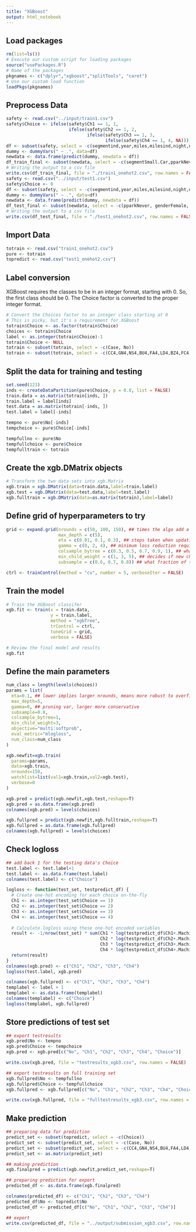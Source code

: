 ```yaml
---
title: "XGBoost"
output: html_notebook
---
```


## Load packages
```r
rm(list=ls())
# Execute our custom script for loading packages
source("usePackages.R")
# Name of the packages 
pkgnames <- c("dplyr","xgboost","splitTools", "caret")
# Use our custom load function
loadPkgs(pkgnames)
```

## Preprocess Data
```r
safety <- read.csv("../input/train1.csv")
safety$Choice <- ifelse(safety$Ch1 == 1, 1,
                        ifelse(safety$Ch2 == 1, 2,
                               ifelse(safety$Ch3 == 1, 3,
                                      ifelse(safety$Ch4 == 1, 4, NA))))
df <- subset(safety, select = -c(segmentind,year,miles,milesind,night,nightind,pparkind,genderind,age,ageind,educind,regionind,Urbind,income,incomeind,Ch1,Ch2,Ch3,Ch4))
dummy <- dummyVars(" ~ .", data=df)
newdata <- data.frame(predict(dummy, newdata = df)) 
df_train_final <- subset(newdata, select = -c(segmentSmall.Car,pparkNever, genderFemale, educTrade.Vocational.School, regionW, UrbSuburban))
# Writing the output to a csv file
write.csv(df_train_final, file = "./train1_onehot2.csv", row.names = FALSE)
safety <- read.csv("../input/test1.csv")
safety$Choice <- 0
df <- subset(safety, select = -c(segmentind,year,miles,milesind,night,nightind,pparkind,genderind,age,ageind,educind,regionind,Urbind,income,incomeind,Ch1,Ch2,Ch3,Ch4))
dummy <- dummyVars(" ~ .", data=df)
newdata <- data.frame(predict(dummy, newdata = df)) 
df_test_final <- subset(newdata, select = -c(pparkNever, genderFemale, educTrade.Vocational.School, regionW, UrbSuburban))
# Writing the output to a csv file
write.csv(df_test_final, file = "./test1_onehot2.csv", row.names = FALSE)
```

## Import Data
```r
totrain <- read.csv("train1_onehot2.csv")
pure <- totrain
topredict <- read.csv("test1_onehot2.csv")
```

## Label conversion

XGBoost requires the classes to be in an integer format, starting with 0. So, the first class should be 0. The Choice factor is converted to the proper integer format.
```r
# Convert the Choices factor to an integer class starting at 0
# This is picky, but it's a requirement for XGBoost
totrain$Choice <- as.factor(totrain$Choice)
choices <- totrain$Choice
label <- as.integer(totrain$Choice)-1
totrain$Choice <- NULL
totrain <- subset(totrain, select = -c(Case, No))
totrain <- subset(totrain, select = -c(CC4,GN4,NS4,BU4,FA4,LD4,BZ4,FC4,FP4,RP4,PP4,KA4,SC4,TS4,NV4,MA4,LB4,AF4,HU4,Price4))
```

## Split the data for training and testing 
```r
set.seed(123)
inds <- createDataPartition(pure$Choice, p = 0.8, list = FALSE)
train.data = as.matrix(totrain[inds, ])
train.label = label[inds]
test.data = as.matrix(totrain[-inds, ])
test.label = label[-inds]

tempno <- pure$No[-inds]
tempchoice <- pure$Choice[-inds]

tempfullno <- pure$No
tempfullchoice <- pure$Choice
tempfulltrain <- totrain
```

## Create the xgb.DMatrix objects
```r
# Transform the two data sets into xgb.Matrix
xgb.train = xgb.DMatrix(data=train.data,label=train.label)
xgb.test = xgb.DMatrix(data=test.data,label=test.label)
xgb.fulltrain = xgb.DMatrix(data=as.matrix(totrain),label=label)
```

## Define grid of hyperparameters to try
```r
grid <- expand.grid(nrounds = c(50, 100, 150), ## times the algo add a new decision tree to the ensemble model, higher more complex
                    max_depth = c(5),
                    eta = c(0.01, 0.1, 0.3), ## steps taken when updating the weights, higher faster
                    gamma = c(0, 2, 4), ## minimum loss reduction required to further partition, higher more simple
                    colsample_bytree = c(0.3, 0.5, 0.7, 0.9, 1), ## what fraction of features are used to train each tree, higher means all
                    min_child_weight = c(1, 3, 5), ## decides if new child will be better, higher more simple
                    subsample = c(0.6, 0.7, 0.8)) ## what fraction of train data are used to train each tree

ctrl <- trainControl(method = "cv", number = 5, verboseIter = FALSE)
```

## Train the model
```r
# Train the XGBoost classifer
xgb.fit <- train(x = train.data,
                 y = train.label,
                 method = "xgbTree",
                 trControl = ctrl,
                 tuneGrid = grid,
                 verbose = FALSE)

# Review the final model and results
xgb.fit
```

## Define the main parameters
```r
num_class = length(levels(choices))
params = list(
  eta=0.1, ## lower implies larger nrounds, means more robust to overfitting but slower to compute
  max_depth=5,
  gamma=0, ## pruning var, larger more conservative
  subsample=0.8,
  colsample_bytree=1,
  min_child_weight=3,
  objective="multi:softprob",
  eval_metric="mlogloss",
  num_class=num_class
)

xgb.newfit=xgb.train(
  params=params,
  data=xgb.train,
  nrounds=150,
  watchlist=list(val1=xgb.train,val2=xgb.test),
  verbose=0
)

xgb.pred = predict(xgb.newfit,xgb.test,reshape=T)
xgb.pred = as.data.frame(xgb.pred)
colnames(xgb.pred) = levels(choices)

xgb.fullpred = predict(xgb.newfit,xgb.fulltrain,reshape=T)
xgb.fullpred = as.data.frame(xgb.fullpred)
colnames(xgb.fullpred) = levels(choices)
```

## Check logloss
```r
## add back 1 for the testing data's Choice
test.label <- test.label+1
test.label <- as.data.frame(test.label)
colnames(test.label) <- c("Choice")

logloss <- function(test_set, testpredict_df) {
  # Create one-hot encoding for each choice on-the-fly
  Ch1 <- as.integer(test_set$Choice == 1)
  Ch2 <- as.integer(test_set$Choice == 2)
  Ch3 <- as.integer(test_set$Choice == 3)
  Ch4 <- as.integer(test_set$Choice == 4)
  
  # Calculate logloss using these one-hot encoded variables
  result <- -1/nrow(test_set) * sum(Ch1 * log(testpredict_df$Ch1+.Machine$double.eps) +
                                    Ch2 * log(testpredict_df$Ch2+.Machine$double.eps) +
                                    Ch3 * log(testpredict_df$Ch3+.Machine$double.eps) +
                                    Ch4 * log(testpredict_df$Ch4+.Machine$double.eps))
  return(result)
}
colnames(xgb.pred) <- c("Ch1", "Ch2", "Ch3", "Ch4")
logloss(test.label, xgb.pred)

colnames(xgb.fullpred) <- c("Ch1", "Ch2", "Ch3", "Ch4")
templabel <- label + 1
templabel <- as.data.frame(templabel)
colnames(templabel) <- c("Choice")
logloss(templabel, xgb.fullpred)
```

## Store predictions of test set
```r
## export testresults
xgb.pred$No <- tempno
xgb.pred$Choice <- tempchoice
xgb.pred <- xgb.pred[c("No", "Ch1", "Ch2", "Ch3", "Ch4", "Choice")]

write.csv(xgb.pred, file = "testresults_xgb3.csv", row.names = FALSE)

## export testresults on full training set
xgb.fullpred$No <- tempfullno
xgb.fullpred$Choice <- tempfullchoice
xgb.fullpred <- xgb.fullpred[c("No", "Ch1", "Ch2", "Ch3", "Ch4", "Choice")]

write.csv(xgb.fullpred, file = "fulltestresults_xgb3.csv", row.names = FALSE)
```

## Make prediction
```r
## preparing data for prediction
predict_set <- subset(topredict, select = -c(Choice))
predict_set <- subset(predict_set, select = -c(Case, No))
predict_set <- subset(predict_set, select = -c(CC4,GN4,NS4,BU4,FA4,LD4,BZ4,FC4,FP4,RP4,PP4,KA4,SC4,TS4,NV4,MA4,LB4,AF4,HU4,Price4))
predict_set <- as.matrix(predict_set)

## making prediction
xgb.finalpred = predict(xgb.newfit,predict_set,reshape=T)

## preparing prediction for export
predicted_df <- as.data.frame(xgb.finalpred)

colnames(predicted_df) <- c("Ch1", "Ch2", "Ch3", "Ch4")
predicted_df$No <- topredict$No
predicted_df <- predicted_df[c("No", "Ch1", "Ch2", "Ch3", "Ch4")]

## export
write.csv(predicted_df, file = "../output/submission_xgb3.csv", row.names = FALSE)
```

